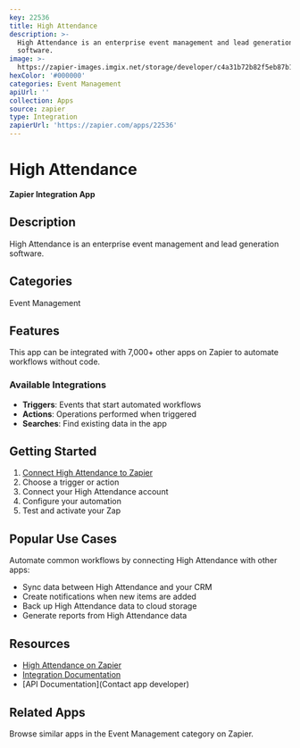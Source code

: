```yaml
---
key: 22536
title: High Attendance
description: >-
  High Attendance is an enterprise event management and lead generation
  software.
image: >-
  https://zapier-images.imgix.net/storage/developer/c4a31b72b82f5eb87b1a117d08b1538f.png?auto=format%2Ccompress&ixlib=python-3.0.0&q=50
hexColor: '#000000'
categories: Event Management
apiUrl: ''
collection: Apps
source: zapier
type: Integration
zapierUrl: 'https://zapier.com/apps/22536'
---
```

# High Attendance

**Zapier Integration App**

## Description

High Attendance is an enterprise event management and lead generation software.

## Categories

Event Management

## Features

This app can be integrated with 7,000+ other apps on Zapier to automate workflows without code.

### Available Integrations

- **Triggers**: Events that start automated workflows
- **Actions**: Operations performed when triggered
- **Searches**: Find existing data in the app

## Getting Started

1. [Connect High Attendance to Zapier](https://zapier.com/apps/22536)
2. Choose a trigger or action
3. Connect your High Attendance account
4. Configure your automation
5. Test and activate your Zap

## Popular Use Cases

Automate common workflows by connecting High Attendance with other apps:

- Sync data between High Attendance and your CRM
- Create notifications when new items are added
- Back up High Attendance data to cloud storage
- Generate reports from High Attendance data

## Resources

- [High Attendance on Zapier](https://zapier.com/apps/22536)
- [Integration Documentation](https://zapier.com/apps/22536/integrations)
- [API Documentation](Contact app developer)

## Related Apps

Browse similar apps in the Event Management category on Zapier.
